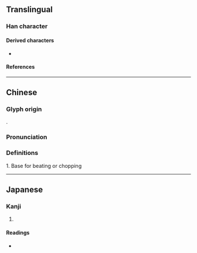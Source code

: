 {{character info}}
==Translingual==

===Han character===
{{Han char|rn=69|rad=斤|as=04|sn=8|four=|canj=HLHML|ids=⿰斤斤}}

====Derived characters====
* {{l|mul|[[啠]], [[質]]([[质]]), [[𣃒]], [[𭋖]], [[𩙗]], [[𣃊]]}}

====References====
{{Han ref|kx=0479.070|dkj=13538|dj=0838.030|hdz=32023.090|uh=65A6}}

----

==Chinese==
{{zh-forms}}

===Glyph origin===
{{Han etym}}
{{zh-etym-double|斤}}.

===Pronunciation===
{{zh-pron
|m=yín
|c=ngan4,an4
|mc=y
|oc=y
|ma=
|cat=
}}

===Definitions===
{{zh-hanzi}}

1. Base for beating or chopping
----

==Japanese==

===Kanji===
{{ja-kanji|grade=|rs=斤04}}

# {{rfdef|ja|sort=斤04}}

====Readings====
* {{ja-readings|on=[[ぎん]] (gin), [[ごん]] (gon), [[しつ]] (shitsu), [[しち]] (shichi)|kun=[[あきらか]] (akiraka)}}